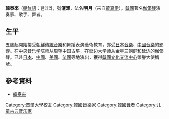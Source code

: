 {{expand|time=2013-08-04T05:17:15+00:00}}

'''韓泰來'''（[[朝鮮語|朝鮮語]]：한테라，號'''澶濴'''，法名'''明月'''（來自[[黃真伊|黃真伊]]）。[[韓國|韓國]]著名[[伽倻琴|伽倻琴]]演奏家、歌手、舞者。

==生平==
五歲起開始接受[[朝鮮傳統音樂|朝鮮傳統音樂]]和舞蹈表演藝術教育，亦受[[日本音樂|日本音樂]]、[[中國音樂|中國音樂]]的影響。在[[中央音乐学院|中央音乐学院]]师从周望中国古筝，在[[延边大学|延边大学]]师从金星三朝鲜和延边的伽倻琴。已赴[[日本|日本]]、[[中國|中國]]、[[美國|美國]]、[[法國|法國]]等地演出，獲得[[韓國文化交流中心|韓國文化交流中心]]榮譽大使稱號。

==參考資料==
*[http://www.koreadaily.com/news/read.asp?art_id=1388692 韓泰來] {{Wayback|url=http://www.koreadaily.com/news/read.asp?art_id=1388692 |date=20140324201718 }}

{{DEFAULTSORT:H}}
[[Category:首爾大學校友|Category:首爾大學校友]]
[[Category:韓國音樂家|Category:韓國音樂家]]
[[Category:韓國舞者|Category:韓國舞者]]
[[Category:儿童古典音乐家|Category:儿童古典音乐家]]